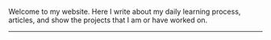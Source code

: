 <AuthorBanner />

Welcome to my website. Here I write about my daily learning process, articles, and show the projects that I am or have worked on.

---

<FeedSearch />
<Tags />
<FeedItems />
